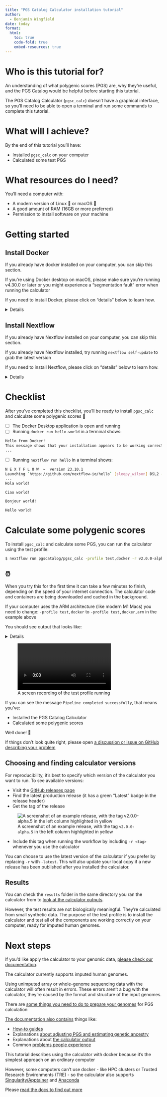 ```yaml
---
title: "PGS Catalog Calculator installation tutorial"
author: 
  - Benjamin Wingfield
date: today
format: 
  html:
    toc: true
    code-fold: true
    embed-resources: true
---
```


# Who is this tutorial for?

An understanding of what polygenic scores (PGS) are, why they're useful, and the PGS Catalog would be helpful before starting this tutorial.

The PGS Catalog Calculator (`pgsc_calc`) doesn't have a graphical interface, so you'll need to be able to open a terminal and run some commands to complete this tutorial. 

# What will I achieve?

By the end of this tutorial you'll have:

* Installed `pgsc_calc` on your computer
* Calculated some test PGS

# What resources do I need?

You'll need a computer with:

* A modern version of Linux 🐧 or macOS 🍏
* A good amount of RAM (16GB or more preferred)
* Permission to install software on your machine

# Getting started

## Install Docker

If you already have docker installed on your computer, you can skip this section. 

::: {.callout-important}
If you're using Docker desktop on macOS, please make sure you're running v4.30.0 or later or you might experience a "segmentation fault" error when running the calculator
:::

If you need to install Docker, please click on "details" below to learn how. 

<details>

We use docker to ship our software in containers to run on your computer. There are a lot of different tools for working with containers, but docker is the most popular.

The simplest way to install docker is by downloading [Docker Desktop](https://www.docker.com/products/docker-desktop/).

::: {.callout-tip} 
## Have you tried turning it off and on again?
You might need to restart your computer after you've installed docker for the first time
:::

You can check to see if docker desktop is running by opening a terminal and running:

```bash
$ docker run hello-world
```

You should see something that looks like:

```bash
Hello from Docker!
This message shows that your installation appears to be working correctly.

To generate this message, Docker took the following steps:
 1. The Docker client contacted the Docker daemon.
 2. The Docker daemon pulled the "hello-world" image from the Docker Hub.
    (arm64v8)
 3. The Docker daemon created a new container from that image which runs the
    executable that produces the output you are currently reading.
 4. The Docker daemon streamed that output to the Docker client, which sent it
    to your terminal.

To try something more ambitious, you can run an Ubuntu container with:
 $ docker run -it ubuntu bash

Share images, automate workflows, and more with a free Docker ID:
 https://hub.docker.com/

For more examples and ideas, visit:
 https://docs.docker.com/get-started/
```

</details>

## Install Nextflow 

If you already have Nextflow installed on your computer, you can skip this section. 

::: {.callout-tip} 
If you already have Nextflow installed, try running `nextflow self-update` to grab the latest version
:::

If you need to install Nextflow, please click on "details" below to learn how. 

<details>
`pgsc_calc` is built using [Nextflow](https://nextflow.io/), so you'll need Nextflow installed on your computer to run it. These installation steps are taken from [the Nextflow documentation](https://www.nextflow.io/docs/latest/install.html#install-nextflow). 

First, check if you have at least Java 11 installed on your computer:

```bash
$ java -version # java 21, looks good!
openjdk version "21.0.2" 2024-01-16
```

If you don't have Java installed, check the Nextflow documentation [for next steps](https://www.nextflow.io/docs/latest/install.html#requirements). 

Then, run:

```bash
$ curl -s https://get.nextflow.io | bash
```

This will create a file called `nextflow` in the current directory.

Make the file executable:

```bash
$ chmod +x nextflow
```

Then make your computer able to find the nextflow program:

```bash
$ sudo mv nextflow /usr/local/bin
```

Then check if nextflow is installed correctly:

```bash
$ nextflow info
```

You should see something like:

```bash
  Version: 23.10.1 build 5891
  Created: 12-01-2024 22:01 UTC (22:01 BST)
  System: Mac OS X 14.4.1
  Runtime: Groovy 3.0.19 on OpenJDK 64-Bit Server VM 21.0.2
  Encoding: UTF-8 (UTF-8)
```

::: {.callout-tip} 
If you'd like to learn more about Nextflow, the [nf-core community has a great explanation](https://nf-co.re/docs/usage/introduction)
:::

</details>

# Checklist

After you've completed this checklist, you'll be ready to install `pgsc_calc` and calculate some polygenic scores 🧬 

- [ ] The Docker Desktop application is open and running
- [ ] Running `docker run hello-world` in a terminal shows:

```bash
Hello from Docker!
This message shows that your installation appears to be working correctly.
...
```

- [ ] Running `nextflow run hello` in a terminal shows:

```bash
N E X T F L O W  ~  version 23.10.1
Launching `https://github.com/nextflow-io/hello` [sleepy_wilson] DSL2 - revision: 7588c46ffe [master]
...
Hola world!

Ciao world!

Bonjour world!

Hello world!
```

# Calculate some polygenic scores

To install `pgsc_calc` and calculate some PGS, you can run the calculator using the test profile: 

```bash
$ nextflow run pgscatalog/pgsc_calc -profile test,docker -r v2.0.0-alpha.5 --outdir results
```

::: {.callout-tip}
# ⏰
When you try this for the first time it can take a few minutes to finish, depending on the speed of your internet connection. The calculator code and containers are being downloaded and cached in the background.  
:::

::: {.callout-important} 
If your computer uses the ARM architecture (like modern M1 Macs) you need to change: `-profile test,docker` to `-profile test,docker,arm` in the example above
:::

You should see output that looks like:

<details>

```bash
N E X T F L O W  ~  version 23.10.1
Pulling pgscatalog/pgsc_calc ...
 Already-up-to-date
Launching `https://github.com/pgscatalog/pgsc_calc` [chaotic_yalow] DSL2 - revision: 8bdf287d55 [main]

------------------------------------------------------
  pgscatalog/pgsc_calc v2.0.0-alpha.5-g8bdf287
------------------------------------------------------
Core Nextflow options
  revision                  : main
  runName                   : chaotic_yalow
  containerEngine           : docker
  launchDir                 : /Users/bwingfield/Documents/projects/pgsc_calc
  workDir                   : /Users/bwingfield/Documents/projects/pgsc_calc/work
  projectDir                : /Users/bwingfield/.nextflow/assets/pgscatalog/pgsc_calc
  userName                  : bwingfield
  profile                   : test,docker
  configFiles               :

Input/output options
  input                     : /Users/bwingfield/.nextflow/assets/pgscatalog/pgsc_calc/assets/examples/samplesheet.csv
  scorefile                 : /Users/bwingfield/.nextflow/assets/pgscatalog/pgsc_calc/assets/examples/scorefiles/PGS001229_22.txt
  outdir                    : /Users/bwingfield/.nextflow/assets/pgscatalog/pgsc_calc/results

Reference options
  ref_samplesheet           : /Users/bwingfield/.nextflow/assets/pgscatalog/pgsc_calc/assets/ancestry/reference.csv
  ld_grch37                 : /Users/bwingfield/.nextflow/assets/pgscatalog/pgsc_calc/assets/ancestry/high-LD-regions-hg19-GRCh37.txt
  ld_grch38                 : /Users/bwingfield/.nextflow/assets/pgscatalog/pgsc_calc/assets/ancestry/high-LD-regions-hg38-GRCh38.txt
  ancestry_checksums        : /Users/bwingfield/.nextflow/assets/pgscatalog/pgsc_calc/assets/ancestry/checksums.txt

Compatibility options
  target_build              : GRCh37

Max job request options
  max_cpus                  : 2
  max_memory                : 6.GB
  max_time                  : 6.h

Other parameters
  config_profile_name       : Test profile
  config_profile_description: Minimal test dataset to check pipeline function

!! Only displaying parameters that differ from the pipeline defaults !!
------------------------------------------------------
If you use pgscatalog/pgsc_calc for your analysis please cite:

* The Polygenic Score Catalog
  https://doi.org/10.1038/s41588-021-00783-5

* The nf-core framework
  https://doi.org/10.1038/s41587-020-0439-x

* Software dependencies
  https://github.com/pgscatalog/pgsc_calc/blob/master/CITATIONS.md

[b5/2b0584] Submitted process > PGSCATALOG_PGSCCALC:PGSCCALC:MAKE_COMPATIBLE:PLINK2_RELABELPVAR (cineca chromosome 22)
[54/5b2ef5] Submitted process > PGSCATALOG_PGSCCALC:PGSCCALC:INPUT_CHECK:COMBINE_SCOREFILES (1)
[22/8efca4] Submitted process > PGSCATALOG_PGSCCALC:PGSCCALC:MATCH:MATCH_VARIANTS (cineca chromosome 22)
[ee/f16912] Submitted process > PGSCATALOG_PGSCCALC:PGSCCALC:MATCH:MATCH_COMBINE (cineca)
[b9/aa6036] Submitted process > PGSCATALOG_PGSCCALC:PGSCCALC:APPLY_SCORE:PLINK2_SCORE (cineca chromosome 22 effect type additive 0)
[4d/c20fb0] Submitted process > PGSCATALOG_PGSCCALC:PGSCCALC:APPLY_SCORE:SCORE_AGGREGATE (cineca)
[f0/e5f070] Submitted process > PGSCATALOG_PGSCCALC:PGSCCALC:REPORT:SCORE_REPORT (cineca)
[59/71755b] Submitted process > PGSCATALOG_PGSCCALC:PGSCCALC:DUMPSOFTWAREVERSIONS (1)
-[pgscatalog/pgsc_calc] Pipeline completed successfully-
```
</details>

![A screen recording of the test profile running](../tapes/testprofile.mp4)

If you can see the message `Pipeline completed successfully`, that means you've:

* Installed the PGS Catalog Calculator
* Calculated some polygenic scores 

Well done! 🎉

::: {.callout-tip} 
If things don't look quite right, please open [a discussion or issue on GitHub describing your problem](https://github.com/PGScatalog/pgsc_calc/issues/new/choose)
:::

## Choosing and finding calculator versions 

For reproducibility, it's best to specify which version of the calculator you want to run. To see available versions:

* Visit the [GitHub releases page](https://github.com/PGScatalog/pgsc_calc/releases)
* Find the latest production release (it has a green "Latest" badge in the release header)
* Get the tag of the release

![A screenshot of an example release, with the tag `v2.0.0-alpha.5` in the left column highlighted in yellow](../img/tag.png)

* Include this tag when running the workflow by including `-r <tag>` whenever you use the calculator

::: {.callout-tip} 
You can choose to use the latest version of the calculator if you prefer by replacing `-r` with `-latest`. This will also update your local copy if a new release has been published after you installed the calculator. 
:::

## Results 

You can check the `results` folder in the same directory you ran the calculator from to [look at the calculator outputs](https://pgsc-calc.readthedocs.io/en/latest/explanation/output.html). 

However, the test results are not biologically meaningful. They're calculated from small synthetic data. The purpose of the test profile is to install the calculator and test all of the components are working correctly on your computer, ready for imputed human genomes.

# Next steps

If you'd like apply the calculator to your genomic data, [please check our documentation](https://pgsc-calc.readthedocs.io/en/latest/getting-started.html#calculate-your-first-polygenic-scores). 

::: {.callout-important}
The calculator currently supports imputed human genomes.

Using unimputed array or whole-genome sequencing data with the calculator will often result in errors. These errors aren't a bug with the calculator, they're caused by the format and structure of the input genomes.

There are [some things you need to do to prepare your genomes](https://pgsc-calc.readthedocs.io/en/latest/how-to/prepare.html) for PGS calculation
:::

[The documentation also contains](https://pgsc-calc.readthedocs.io/en/latest/index.html) things like:

* [How-to guides](https://pgsc-calc.readthedocs.io/en/latest/how-to/index.html)
* Explanations [about adjusting PGS and estimating genetic ancestry](https://pgsc-calc.readthedocs.io/en/latest/explanation/geneticancestry.html)
* Explanations about [the calculator output](https://pgsc-calc.readthedocs.io/en/latest/explanation/output.html)
* Common [problems people experience](https://pgsc-calc.readthedocs.io/en/latest/troubleshooting.html)

::: {.callout-tip} 
This tutorial describes using the calculator with docker because it's the simplest approach on an ordinary computer

However, some computers can't use docker - like HPC clusters or Trusted Research Environments (TRE) - so the calculator also supports [Singularity/Apptainer](https://apptainer.org/) and [Anaconda](https://www.anaconda.com/)

Please [read the docs to find out more](https://pgsc-calc.readthedocs.io)
:::

